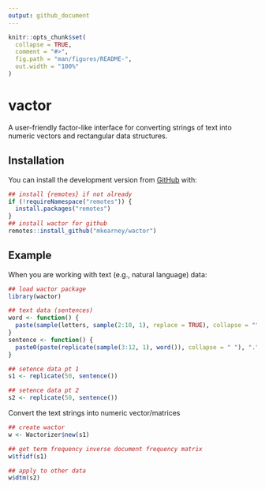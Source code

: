 ```yaml
---
output: github_document
---
```


<!-- README.md is generated from README.Rmd. Please edit that file -->

```r
knitr::opts_chunk$set(
  collapse = TRUE,
  comment = "#>",
  fig.path = "man/figures/README-",
  out.width = "100%"
)
```
# vactor

<!-- badges: start -->
<!-- badges: end -->

A user-friendly factor-like interface for converting strings of text into numeric vectors and rectangular data structures.

## Installation

<!-- You can install the released version of vactor from [CRAN](https://CRAN.R-project.org) with:

``` r
install.packages("vactor")
```
-->

You can install the development version from [GitHub](https://github.com/mkearney/wactor) with:

``` r
## install {remotes} if not already
if (!requireNamespace("remotes")) {
  install.packages("remotes")
}
## install wactor for github
remotes::install_github("mkearney/wactor")
```
## Example

When you are working with text (e.g., natural language) data:

```r
## load wactor package
library(wactor)

## text data (sentences)
word <- function() {
  paste(sample(letters, sample(2:10, 1), replace = TRUE), collapse = "")
}
sentence <- function() {
  paste0(paste(replicate(sample(3:12, 1), word()), collapse = " "), ".")
}

## setence data pt 1
s1 <- replicate(50, sentence())

## setence data pt 2
s2 <- replicate(50, sentence())
```

Convert the text strings into numeric vector/matrices

```r
## create wactor
w <- Wactorizer$new(s1)

## get term frequency inverse document frequency matrix
w$tfidf(s1)

## apply to other data
w$dtm(s2)
```
